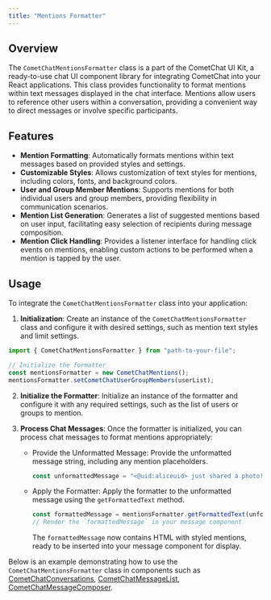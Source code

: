 ```yaml
---
title: "Mentions Formatter"
---
```


## Overview

The `CometChatMentionsFormatter` class is a part of the CometChat UI Kit, a ready-to-use chat UI component library for integrating CometChat into your React applications. This class provides functionality to format mentions within text messages displayed in the chat interface. Mentions allow users to reference other users within a conversation, providing a convenient way to direct messages or involve specific participants.

## Features

* **Mention Formatting**: Automatically formats mentions within text messages based on provided styles and settings.
* **Customizable Styles**: Allows customization of text styles for mentions, including colors, fonts, and background colors.
* **User and Group Member Mentions**: Supports mentions for both individual users and group members, providing flexibility in communication scenarios.
* **Mention List Generation**: Generates a list of suggested mentions based on user input, facilitating easy selection of recipients during message composition.
* **Mention Click Handling**: Provides a listener interface for handling click events on mentions, enabling custom actions to be performed when a mention is tapped by the user.

## Usage

To integrate the `CometChatMentionsFormatter` class into your application:

1. **Initialization**: Create an instance of the `CometChatMentionsFormatter` class and configure it with desired settings, such as mention text styles and limit settings.

```javascript
import { CometChatMentionsFormatter } from "path-to-your-file";

// Initialize the formatter
const mentionsFormatter = new CometChatMentions();
mentionsFormatter.setCometChatUserGroupMembers(userList);
```

2. **Initialize the Formatter**: Initialize an instance of the formatter and configure it with any required settings, such as the list of users or groups to mention.

3. **Process Chat Messages**: Once the formatter is initialized, you can process chat messages to format mentions appropriately:

   * Provide the Unformatted Message: Provide the unformatted message string, including any mention placeholders.

     ```javascript
     const unformattedMessage = "<@uid:aliceuid> just shared a photo!";
     ```

   * Apply the Formatter: Apply the formatter to the unformatted message using the `getFormattedText` method.

     ```javascript
     const formattedMessage = mentionsFormatter.getFormattedText(unformattedMessage);
     // Render the `formattedMessage` in your message component
     ```

     The `formattedMessage` now contains HTML with styled mentions, ready to be inserted into your message component for display.

Below is an example demonstrating how to use the `CometChatMentionsFormatter` class in components such as [CometChatConversations](/ui-kit/react/conversations), [CometChatMessageList](/ui-kit/react/message-list), [CometChatMessageComposer](/ui-kit/react/message-composer).
